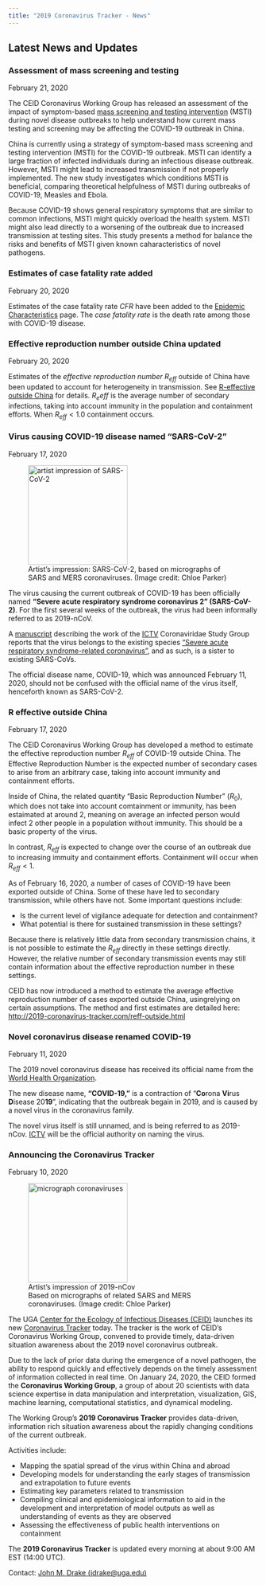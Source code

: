 ```yaml
---
title: "2019 Coronavirus Tracker - News"
---
```

<div class="card bg-light mb-3">

## Latest News and Updates {.card-header}

<!--NEWS ITEM-->
<div class="card-body">

### Assessment of mass screening and testing {.card-title #news-masstesting}

<div class="news-date text-muted">
February 21, 2020
</div>
<p class="card-text">
The CEID Coronavirus Working Group has released an assessment of the impact of symptom-based [mass screening and testing intervention](mass_testing.html) (MSTI) during novel disease outbreaks to help understand how current mass testing and screening may be affecting the COVID-19 outbreak in China.</p>
<p class="card-text">
China is currently using a strategy of symptom-based mass screening and testing intervention (MSTI) for the COVID-19 outbreak. MSTI can identify a large fraction of infected individuals during an infectious disease outbreak. However, MSTI might lead to increased transmission if not properly implemented. The new study investigates which conditions MSTI is beneficial, comparing theoretical helpfulness of MSTI during outbreaks of COVID-19, Measles and Ebola.</p>
<p class="card-text">
Because COVID-19 shows general respiratory symptoms that are similar to common infections, MSTI might quickly overload the health system. MSTI might also lead directly to a worsening of the outbreak due to increased transmission at testing sites. This study presents a method for balance the risks and benefits of MSTI given known caharacteristics of novel pathogens.</p>
</div>
</div>
<!--END NEWS ITEM-->

<!--NEWS ITEM-->
<div class="card bg-light mb-3">
<div class="card-body">

### Estimates of case fatality rate added {.card-title #news-cfr}

<div class="news-date text-muted">
February 20, 2020
</div>
<p class="card-text">
Estimates of the case fatality rate $CFR$ have been added to the [Epidemic Characteristics](parameters.html) page. The *case fatality rate* is the death rate among those with COVID-19 disease.</p>
</div>
</div>
<!--END NEWS ITEM-->

<!--NEWS ITEM-->
<div class="card bg-light mb-3">
<div class="news-post card-body">

### Effective reproduction number outside China updated {.card-title #news-reff-updated}

<div class="news-date text-muted">
February 20, 2020
</div>

<p class="card-text">
Estimates of the *effective reproduction number* $R_{eff}$ outside of China have been updated to account for heterogeneity in transmission. See [R-effective outside China](reff-outside.html) for details.  $R_e{eff}$ is the average number of secondary infections, taking into account immunity in the population and containment efforts. When $R_{eff} < 1.0$ containment occurs.
</p>
</div>
</div>
<!--END NEWS ITEM-->

<!--NEWS ITEM-->
<div class="card bg-light mb-3">
<div class="news-post card-body">

### Virus causing COVID-19 disease named "SARS-CoV-2" {.card-title #news-sars-cov-2}

<div class="news-date text-muted">
February 17, 2020
</div>


<figure class="figure text-center">
<img src="images/2019ncov_Parker/Image-4.jpeg" class="figure-img img-fluid rounded" alt="artist impression of SARS-CoV-2" style="height: 200px">
<figcaption class="figure-caption">
Artist’s impression: SARS-CoV-2, based on micrographs of SARS and MERS coronaviruses. (Image credit: Chloe Parker)</figcaption>
</figure>

<p class="card-text">
The virus causing the current outbreak of COVID-19 has been officially named **"Severe acute respiratory syndrome coronavirus 2" (SARS-CoV-2)**. For the first several weeks of the outbreak, the virus had been informally referred to as 2019-nCoV.</p>
<p class="card-text">
A [manuscript](https://www.biorxiv.org/content/10.1101/2020.02.07.937862v1.full.pdf) describing the work of the [ICTV](https://talk.ictvonline.org) Coronaviridae Study Group reports that the virus belongs to the existing species ["Severe acute respiratory syndrome-related coronavirus"](https://talk.ictvonline.org/taxonomy/p/taxonomy-history?taxnode_id=201851868), and as such, is a sister to existing SARS-CoVs.</p>
<p class="card-text">
The official disease name, COVID-19, which was announced February 11, 2020, should not be confused with the official name of the virus itself, henceforth known as SARS-CoV-2.</p>

</div>
</div>
<!--END NEWS ITEM-->

<!--NEWS ITEM-->
<div class="card bg-light mb-3">
<div class="news-post card-body">

### R effective outside China {.card-title #news-reff-outside}

<div class="news-date text-muted">
February 17, 2020
</div>
<p class="card-text">
The CEID Coronavirus Working Group has developed a method to estimate the effective reproduction number $R_{eff}$ of COVID-19 outside China.  The Effective Reproduction Number is the expected number of secondary cases to arise from an arbitrary case, taking into account immunity and containment efforts.</p>
<p class="card-text">
Inside of China, the related quantity "Basic Reproduction Number" ($R_0$), which does not take into account comtainment or immunity, has been estaimated at around 2, meaning on average an infected person would infect 2 other people in a population without immunity. This should be a basic property of the virus.</p>
<p class="card-text">
In contrast, $R_{eff}$ is expected to change over the course of an outbreak due to increasing immuity and containment efforts. Containment will occur when $R_{eff}<1$. </p>
<p class="card-text">
As of February 16, 2020, a number of cases of COVID-19 have been exported outside of China. Some of these have led to secondary transmission, while others have not. Some important questions include:

* Is the current level of vigilance adequate for detection and containment?
* What potential is there for sustained transmission in these settings?

Because there is relatively little data from secondary transmission chains, it is not possible to estimate the $R_{eff}$ directly in these settings directly. However, the relative number of secondary transmission events may still contain information about the effective reproduction number in these settings.</p>
<p class="card-text">
CEID has now introduced a method to estimate the average effective reproduction number of cases exported outside China, usingrelying on certain assumptions. The method and first estimates are detailed here: <http://2019-coronavirus-tracker.com/reff-outside.html> </p>

</div>
</div>
<!--END NEWS ITEM-->

<!--NEWS ITEM-->
<div class="card bg-light mb-3">
<div class="news-post card-body">

### Novel coronavirus disease renamed COVID-19 {.card-title #news-covid-19}

<div class="news-date text-muted">
February 11, 2020
</div>

<p class="card-text">
The 2019 novel coronavirus disease has received its official name from the [World Health Organization](https://www.who.int/).</p>
<p class="card-text">
The new disease name, **"COVID-19,"** is a contraction of "**Co**rona **Vi**rus **D**isease 20**19**", indicating that the outbreak begain in 2019, and is caused by a novel virus in the coronavirus family.</p>
<p class="card-text">
The novel virus itself is still unnamed, and is being referred to as 2019-nCov. [ICTV](https://talk.ictvonline.org/) will be the official authority on naming the virus.</p>
</div>
</div>
<!--END NEWS ITEM-->

<!--NEWS ITEM-->
<div class="card bg-light mb-3">
<div class="news-post card-body">

### Announcing the Coronavirus Tracker {.card-title #news-announcing-ncov-tracker}

<div class="news-date text-muted">
February 10, 2020
</div>

<figure class="figure text-center">
<img src="images/2019ncov_Parker/Image-9.jpeg" class="figure-img img-fluid rounded" alt="micrograph coronaviruses" style="height: 200px">
<figcaption class="figure-caption">
Artist's impression of 2019-nCov<br>Based on micrographs of related SARS and MERS coronaviruses. (Image credit: Chloe Parker)</figcaption>
</figure>

<p class="card-text">
The UGA [Center for the Ecology of Infectious Diseases (CEID)](http://ceid.uga.edu) launches its new [Coronavirus Tracker](http://2019-coronavirus-tracker.com) today. The tracker is the work of CEID's Coronavirus Working Group, convened to provide timely, data-driven situation awareness about the 2019 novel coronavirus outbreak.</p>

<p class="card-text">
Due to the lack of prior data during the emergence of a novel pathogen, the ability to respond quickly and effectively depends on the timely assessment of information collected in real time. On January 24, 2020, the CEID formed the **Coronavirus Working Group**, a group of about 20 scientists with data science expertise in data manipulation and interpretation, visualization, GIS, machine learning, computational statistics, and dynamical modeling.</p>

<p class="card-text">
The Working Group's **2019 Coronavirus Tracker** provides data-driven, information rich situation awareness about the rapidly changing conditions of the current outbreak.</p>

<p class="card-text">
Activities include:

* Mapping the spatial spread of the virus within China and abroad
* Developing models for understanding the early stages of transmission and extrapolation to future events
* Estimating key parameters related to transmission
* Compiling clinical and epidemiological information to aid in the development and interpretation of model outputs as well as understanding of events as they are observed
* Assessing the effectiveness of public health interventions on containment
</p>

<div class="card-footer text-muted">
<p class="card-text">
The **2019 Coronavirus Tracker** is updated every morning at about 9:00 AM EST (14:00 UTC).</p>
<p class="card-text">
Contact: <a href="mailto:jdrake@uga.edu" class="card-link">John M. Drake (jdrake@uga.edu)</a>
</p>
</div>


</div>
</div>
<!--END NEWS ITEM-->

<!--END NEWS ITEMS-->
